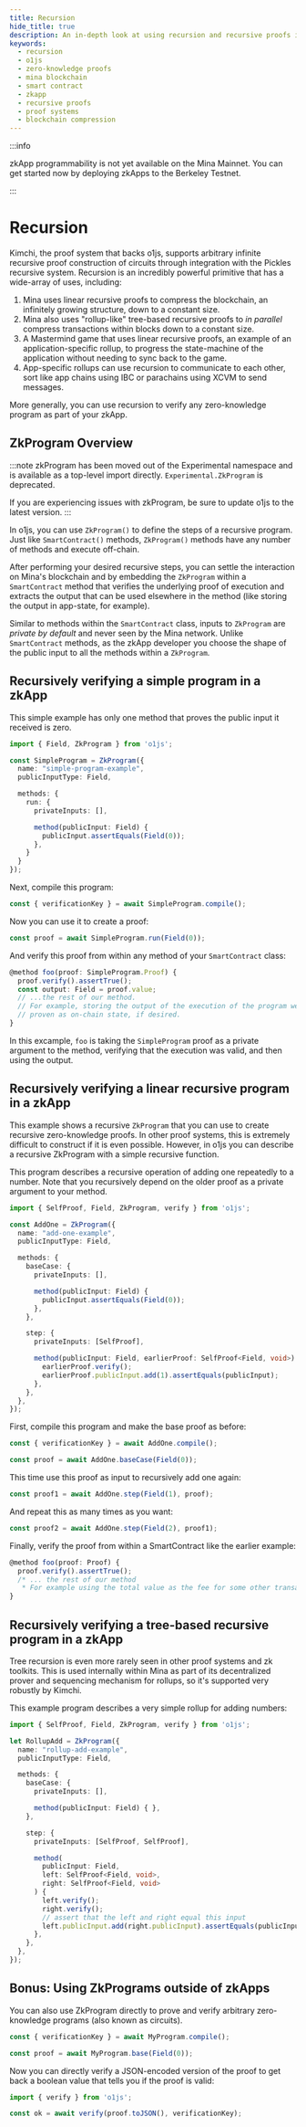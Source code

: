 ```yaml
---
title: Recursion
hide_title: true
description: An in-depth look at using recursion and recursive proofs in o1js to create efficient, infinitely growing structures for applications like Mina. Learn how to use o1js for constructing and verifying simple and complex recursive programs in your zkApp.
keywords:
  - recursion
  - o1js
  - zero-knowledge proofs
  - mina blockchain
  - smart contract
  - zkapp
  - recursive proofs
  - proof systems
  - blockchain compression
---
```


:::info

zkApp programmability is not yet available on the Mina Mainnet. You can get started now by deploying zkApps to the Berkeley Testnet.

:::


# Recursion

Kimchi, the proof system that backs o1js, supports arbitrary infinite recursive proof construction of circuits through integration with the Pickles recursive system. Recursion is an incredibly powerful primitive that has a wide-array of uses, including:

1. Mina uses linear recursive proofs to compress the blockchain, an infinitely growing structure, down to a constant size.
2. Mina also uses "rollup-like" tree-based recursive proofs to _in parallel_ compress transactions within blocks down to a constant size.
3. A Mastermind game that uses linear recursive proofs, an example of an application-specific rollup, to progress the state-machine of the application without needing to sync back to the game.
4. App-specific rollups can use recursion to communicate to each other, sort like app chains using IBC or parachains using XCVM to send messages.

More generally, you can use recursion to verify any zero-knowledge program as part of your zkApp.

## ZkProgram Overview

:::note
zkProgram has been moved out of the Experimental namespace and is available as a top-level import directly. `Experimental.ZkProgram` is deprecated.

If you are experiencing issues with zkProgram, be sure to update o1js to the latest version.
:::

In o1js, you can use `ZkProgram()` to define the steps of a recursive program. Just like `SmartContract()` methods, `ZkProgram()` methods have any number of methods and execute off-chain.

After performing your desired recursive steps, you can settle the interaction on Mina's blockchain and by embedding the  `ZkProgram` within a `SmartContract` method that verifies the underlying proof of execution and extracts the output that can be used elsewhere in the method (like storing the output in app-state, for example).

Similar to methods within the `SmartContract` class, inputs to `ZkProgram` are _private by default_ and never seen by the Mina network.  Unlike `SmartContract` methods, as the zkApp developer you choose the shape of the public input to all the methods within a `ZkProgram`.

## Recursively verifying a simple program in a zkApp

This simple example has only one method that proves the public input it received is zero.

```typescript
import { Field, ZkProgram } from 'o1js';

const SimpleProgram = ZkProgram({
  name: "simple-program-example",
  publicInputType: Field,

  methods: {
    run: {
      privateInputs: [],

      method(publicInput: Field) {
        publicInput.assertEquals(Field(0));
      },
    }
  }
});
```

Next, compile this program:

```typescript
const { verificationKey } = await SimpleProgram.compile();
```

Now you can use it to create a proof:

```typescript
const proof = await SimpleProgram.run(Field(0));
```

And verify this proof from within any method of your `SmartContract` class:

```typescript
@method foo(proof: SimpleProgram.Proof) {
  proof.verify().assertTrue();
  const output: Field = proof.value;
  // ...the rest of our method.
  // For example, storing the output of the execution of the program we've
  // proven as on-chain state, if desired.
}
```

In this excample, `foo` is taking the `SimpleProgram` proof as a private argument to the method, verifying that the execution was valid, and then using the output.

## Recursively verifying a linear recursive program in a zkApp

This example shows a recursive `ZkProgram` that you can use to create recursive zero-knowledge proofs. In other proof systems, this is extremely difficult to construct if it is even possible. However, in o1js you can describe a recursive ZkProgram with a simple recursive function.

This program describes a recursive operation of adding one repeatedly to a number. Note that you recursively depend on the older proof as a private argument to your method.

```typescript
import { SelfProof, Field, ZkProgram, verify } from 'o1js';

const AddOne = ZkProgram({
  name: "add-one-example",
  publicInputType: Field,

  methods: {
    baseCase: {
      privateInputs: [],

      method(publicInput: Field) {
        publicInput.assertEquals(Field(0));
      },
    },

    step: {
      privateInputs: [SelfProof],

      method(publicInput: Field, earlierProof: SelfProof<Field, void>) {
        earlierProof.verify();
        earlierProof.publicInput.add(1).assertEquals(publicInput);
      },
    },
  },
});
```

First, compile this program and make the base proof as before:

```typescript
const { verificationKey } = await AddOne.compile();

const proof = await AddOne.baseCase(Field(0));
```

This time use this proof as input to recursively add one again:

```typescript
const proof1 = await AddOne.step(Field(1), proof);
```

And repeat this as many times as you want:

```typescript
const proof2 = await AddOne.step(Field(2), proof1);
```

Finally, verify the proof from within a SmartContract like the earlier example:

```typescript
@method foo(proof: Proof) {
  proof.verify().assertTrue();
  /* ... the rest of our method
   * For example using the total value as the fee for some other transaction. */
}
```

## Recursively verifying a tree-based recursive program in a zkApp

Tree recursion is even more rarely seen in other proof systems and zk toolkits. This is used internally within Mina as part of its decentralized prover and sequencing mechanism for rollups, so it's supported very robustly by Kimchi.

This example program describes a very simple rollup for adding numbers:

```typescript
import { SelfProof, Field, ZkProgram, verify } from 'o1js';

let RollupAdd = ZkProgram({
  name: "rollup-add-example",
  publicInputType: Field,

  methods: {
    baseCase: {
      privateInputs: [],

      method(publicInput: Field) { },
    },

    step: {
      privateInputs: [SelfProof, SelfProof],

      method(
        publicInput: Field,
        left: SelfProof<Field, void>,
        right: SelfProof<Field, void>
      ) {
        left.verify();
        right.verify();
        // assert that the left and right equal this input
        left.publicInput.add(right.publicInput).assertEquals(publicInput);
      },
    },
  },
});
```

## Bonus: Using ZkPrograms outside of zkApps

You can also use ZkProgram directly to prove and verify arbitrary zero-knowledge programs (also known as circuits).

```typescript
const { verificationKey } = await MyProgram.compile();

const proof = await MyProgram.base(Field(0));
```

Now you can directly verify a JSON-encoded version of the proof to get back a boolean value that tells you if the proof is valid:

```typescript
import { verify } from 'o1js';

const ok = await verify(proof.toJSON(), verificationKey);
```
